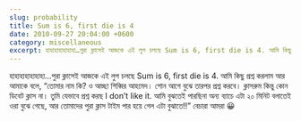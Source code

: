 ```yaml
---
slug: probability
title: Sum is 6, first die is 4
date: 2010-09-27 20:04:00 +0600
category: miscellaneous
excerpt: হাহাহাহাহাহাহা…পুরা ক্লাসেই আজকে এই লুপ চলছে Sum is 6, first die is 4. আমি কিছু প্রশ্ন করলাম আর আমাকে বলে, “তোমার নাম কি? ও আচ্ছা শিব্বির আহমেদ। শোন আগে বুঝে তারপর প্রশ্ন করবে
---
```


হাহাহাহাহাহাহা…পুরা ক্লাসেই আজকে এই লুপ চলছে Sum is 6, first die is 4. আমি কিছু প্রশ্ন করলাম আর আমাকে বলে, “তোমার নাম কি? ও আচ্ছা শিব্বির আহমেদ। শোন আগে বুঝে তারপর প্রশ্ন করবে। ক্লাসরুম কিন্তু কোন ডিবেট ক্লাস না। তুমি যেভাবে প্রশ্ন করছ I don’t like it. আমি বুঝতেই পারছিনা অন্য ব্যাচে এটা ২০ মিনিট বলাতেই ওরা বুঝে গেছে, আর তোমাদের পুরা ক্লাস টাইম পার হয়ে গেল এটা বুঝাতে!!” বেচারা আমরা 😀
